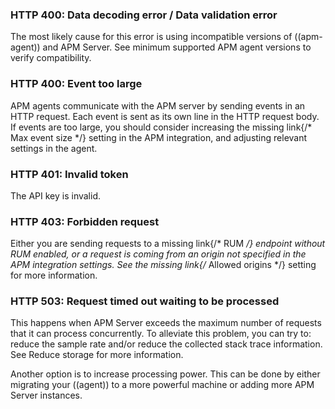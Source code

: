 

<div id="common-response-codes"></div>

<div id="bad-request"></div>

### HTTP 400: Data decoding error / Data validation error

The most likely cause for this error is using incompatible versions of ((apm-agent)) and APM Server.
See <DocLink id="serverlessObservabilityApmAgents" section="minimum-supported-versions">minimum supported APM agent versions</DocLink> to verify compatibility.

<div id="event-too-large"></div>

### HTTP 400: Event too large

APM agents communicate with the APM server by sending events in an HTTP request. Each event is sent as its own line in the HTTP request body. If events are too large, you should consider increasing the <DocBadge><DocIcon size="s" type="unlink" title="missing link"/> missing link</DocBadge>{/*  <DocLink id="enApmGuideConfigurationProcess" section="max-event-size">Max event size</DocLink> */}
setting in the APM integration, and adjusting relevant settings in the agent.

<div id="unauthorized"></div>

### HTTP 401: Invalid token

The API key is invalid.

<div id="forbidden"></div>

### HTTP 403: Forbidden request

Either you are sending requests to a <DocBadge><DocIcon size="s" type="unlink" title="missing link"/> missing link</DocBadge>{/*  <DocLink id="enApmGuideApmRum">RUM</DocLink> */} endpoint without RUM enabled, or a request
is coming from an origin not specified in the APM integration settings.
See the <DocBadge><DocIcon size="s" type="unlink" title="missing link"/> missing link</DocBadge>{/*  <DocLink id="enApmGuideConfigurationRum" section="allowed-origins">Allowed origins</DocLink> */} setting for more information.

<div id="request-timed-out"></div>

### HTTP 503: Request timed out waiting to be processed

This happens when APM Server exceeds the maximum number of requests that it can process concurrently.
To alleviate this problem, you can try to: reduce the sample rate and/or reduce the collected stack trace information.
See <DocLink id="serverlessObservabilityApmReduceStorage">Reduce storage</DocLink> for more information.

Another option is to increase processing power.
This can be done by either migrating your ((agent)) to a more powerful machine
or adding more APM Server instances.